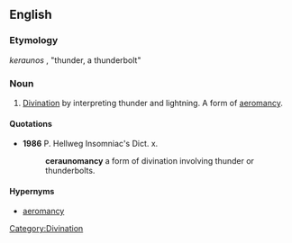 ==English==

===Etymology===
{{etyl|grc}} ''keraunos'' {{rfscript|Greek}}, "thunder, a thunderbolt"

===Noun===
{{en-noun|-}}

# [[divination|Divination]] by interpreting thunder and lightning. A form of [[aeromancy]].

====Quotations====
* '''1986''' P. Hellweg Insomniac's Dict. x.
*: '''ceraunomancy''' a form of divination involving thunder or thunderbolts.

====Hypernyms====
* [[aeromancy]]

[[Category:Divination]]